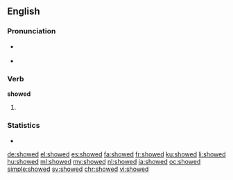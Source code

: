 ==English==

===Pronunciation===
* {{a|US}} {{IPA|/ˈʃowd/}}
* {{audio|en-us-showed.ogg|Audio (US)}}

===Verb===
'''showed'''

# {{en-simple past of|show}}

===Statistics===
* {{rank|whatever|reach|secret|671|showed|ancient|parts|getting}}

[[de:showed]]
[[el:showed]]
[[es:showed]]
[[fa:showed]]
[[fr:showed]]
[[ku:showed]]
[[li:showed]]
[[hu:showed]]
[[ml:showed]]
[[my:showed]]
[[nl:showed]]
[[ja:showed]]
[[oc:showed]]
[[simple:showed]]
[[sv:showed]]
[[chr:showed]]
[[vi:showed]]